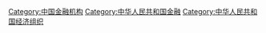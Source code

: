 [[Category:中国金融机构|Category:中国金融机构]]
[[Category:中华人民共和国金融|Category:中华人民共和国金融]]
[[Category:中华人民共和国经济组织|Category:中华人民共和国经济组织]]